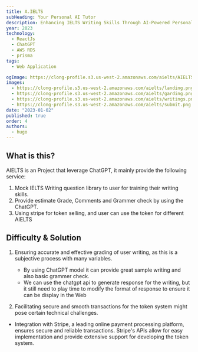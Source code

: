 ```yaml
---
title: A.IELTS
subHeading: Your Personal AI Tutor
description: Enhancing IELTS Writing Skills Through AI-Powered Personalized Learning
year: 2023
technology:
  - ReactJs
  - ChatGPT
  - AWS RDS
  - prisma
tags:
  - Web Application

ogImage: https://clong-profile.s3.us-west-2.amazonaws.com/aielts/AIELTSOgImage.png
images:
  - https://clong-profile.s3.us-west-2.amazonaws.com/aielts/landing.png
  - https://clong-profile.s3.us-west-2.amazonaws.com/aielts/garding.png
  - https://clong-profile.s3.us-west-2.amazonaws.com/aielts/writings.png
  - https://clong-profile.s3.us-west-2.amazonaws.com/aielts/submit.png
date: "2023-01-02"
published: true
order: 4
authors:
  - hugo
---
```


## What is this?

AIELTS is an Project that leverage ChatGPT, it mainly provide the following service:

1. Mock IELTS Writing question library to user for training their writing skills.
2. Provide estimate Grade, Comments and Grammer check by using the ChatGPT.
3. Using stripe for token selling, and user can use the token for different AIELTS

## Difficulty & Solution

1. Ensuring accurate and effective grading of user writing, as this is a subjective process with many variables.

   - By using ChatGPT model it can provide great sample writing and also basic grammer check.
   - We can use the chatgpt api to generate response for the writing, but it still need to play time to modify the format of response to ensure it can be display in the Web

2. Facilitating secure and smooth transactions for the token system might pose certain technical challenges.

- Integration with Stripe, a leading online payment processing platform, ensures secure and reliable transactions. Stripe's APIs allow for easy implementation and provide extensive support for developing the token system.
